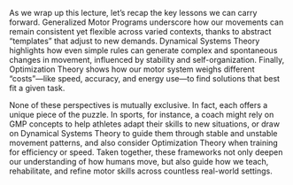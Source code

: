 As we wrap up this lecture, let’s recap the key lessons we can carry forward. Generalized Motor Programs underscore how our movements can remain consistent yet flexible across varied contexts, thanks to abstract “templates” that adjust to new demands. Dynamical Systems Theory highlights how even simple rules can generate complex and spontaneous changes in movement, influenced by stability and self-organization. Finally, Optimization Theory shows how our motor system weighs different “costs”—like speed, accuracy, and energy use—to find solutions that best fit a given task.

None of these perspectives is mutually exclusive. In fact, each offers a unique piece of the puzzle. In sports, for instance, a coach might rely on GMP concepts to help athletes adapt their skills to new situations, or draw on Dynamical Systems Theory to guide them through stable and unstable movement patterns, and also consider Optimization Theory when training for efficiency or speed. Taken together, these frameworks not only deepen our understanding of how humans move, but also guide how we teach, rehabilitate, and refine motor skills across countless real-world settings.